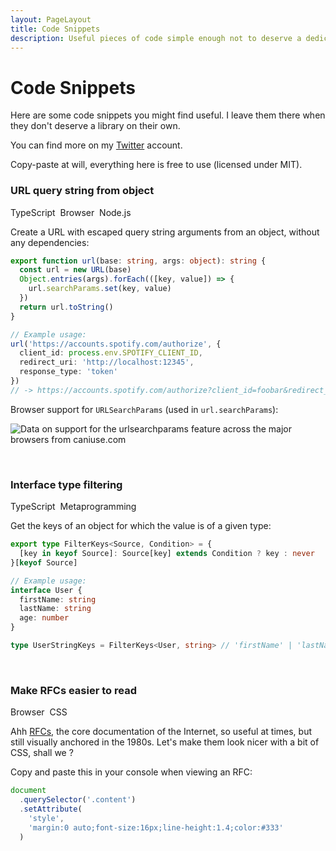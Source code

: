 ```yaml
---
layout: PageLayout
title: Code Snippets
description: Useful pieces of code simple enough not to deserve a dedicated library.
---
```


<script src="https://cdn.jsdelivr.net/gh/ireade/caniuse-embed/public/caniuse-embed.min.js"></script>

# Code Snippets

Here are some code snippets you might find useful. I leave them there when they
don't deserve a library on their own.

You can find more on my [Twitter](https://twitter.com/fortysevenfx) account.

<Note status="success" fontSize="sm" fontStyle="italic">
  Copy-paste at will, everything here is free to use (licensed under MIT).
</Note>

### URL query string from object

<p as="div" mt={-2} mb={4}>
  <Badge colorScheme="blue">TypeScript</Badge>&nbsp;
  <Badge colorScheme="yellow">Browser</Badge>&nbsp;
  <Badge colorScheme="green">Node.js</Badge>
</p>

Create a URL with escaped query string arguments from an object, without any dependencies:

```ts
export function url(base: string, args: object): string {
  const url = new URL(base)
  Object.entries(args).forEach(([key, value]) => {
    url.searchParams.set(key, value)
  })
  return url.toString()
}

// Example usage:
url('https://accounts.spotify.com/authorize', {
  client_id: process.env.SPOTIFY_CLIENT_ID,
  redirect_uri: 'http://localhost:12345',
  response_type: 'token'
})
// -> https://accounts.spotify.com/authorize?client_id=foobar&redirect_uri=http%3A%2F%2Flocalhost%3A12345&response_type=token
```

Browser support for `URLSearchParams` (used in `url.searchParams`):

<p
  className="ciu_embed"
  data-feature="urlsearchparams"
  data-periods="future_1,current,past_1,past_2"
  data-accessible-colours="false"
>
  <picture>
    <source
      type="image/webp"
      srcSet="https://caniuse.bitsofco.de/image/urlsearchparams.webp"
    />
    <source
      type="image/png"
      srcSet="https://caniuse.bitsofco.de/image/urlsearchparams.png"
    />
    <img
      src="https://caniuse.bitsofco.de/image/urlsearchparams.jpg"
      alt="Data on support for the urlsearchparams feature across the major browsers from caniuse.com"
    />
  </picture>
</p>

<br />

### Interface type filtering

<p as="div" mt={-2} mb={4}>
  <Badge colorScheme="blue">TypeScript</Badge>&nbsp;
  <Badge colorScheme="gray">Metaprogramming</Badge>
</p>

Get the keys of an object for which the value is of a given type:

```ts
export type FilterKeys<Source, Condition> = {
  [key in keyof Source]: Source[key] extends Condition ? key : never
}[keyof Source]

// Example usage:
interface User {
  firstName: string
  lastName: string
  age: number
}

type UserStringKeys = FilterKeys<User, string> // 'firstName' | 'lastName'
```

<br />

### Make RFCs easier to read

<p as="div" mt={-2} mb={4}>
  <Badge colorScheme="yellow">Browser</Badge>&nbsp;
  <Badge colorScheme="blue">CSS</Badge>
</p>

Ahh [RFCs](https://en.wikipedia.org/wiki/Request_for_Comments), the core
documentation of the Internet, so useful at times, but still visually anchored
in the 1980s. Let's make them look nicer with a bit of CSS, shall we ?

Copy and paste this in your console when viewing an RFC:

```js
document
  .querySelector('.content')
  .setAttribute(
    'style',
    'margin:0 auto;font-size:16px;line-height:1.4;color:#333'
  )
```
